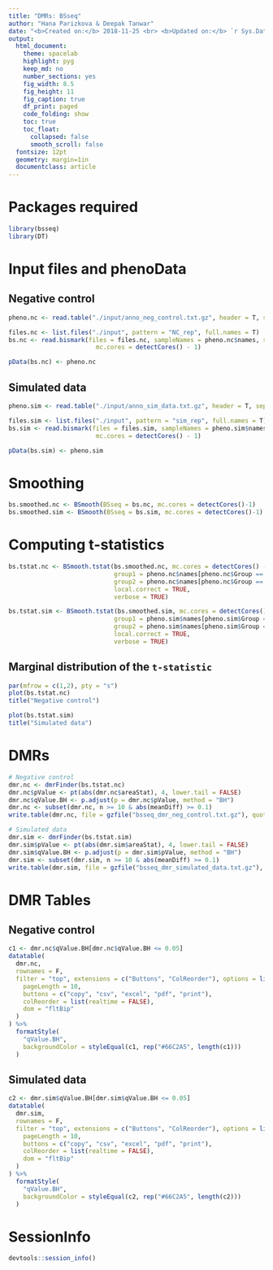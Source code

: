 ```yaml
---
title: "DMRs: BSseq"
author: "Hana Parizkova & Deepak Tanwar"
date: "<b>Created on:</b> 2018-11-25 <br> <b>Updated on:</b> `r Sys.Date()`"
output:
  html_document:
    theme: spacelab
    highlight: pyg
    keep_md: no
    number_sections: yes
    fig_width: 8.5
    fig_height: 11
    fig_caption: true
    df_print: paged
    code_folding: show
    toc: true
    toc_float:
      collapsed: false
      smooth_scroll: false
  fontsize: 12pt
  geometry: margin=1in
  documentclass: article
---
```


# Packages required
```r
library(bsseq)
library(DT)
```


# Input files and phenoData

## Negative control
```r
pheno.nc <- read.table("./input/anno_neg_control.txt.gz", header = T, sep = "\t", stringsAsFactors = F)

files.nc <- list.files("./input", pattern = "NC_rep", full.names = T)
bs.nc <- read.bismark(files = files.nc, sampleNames = pheno.nc$names, strandCollapse = F, 
                        mc.cores = detectCores() - 1)

pData(bs.nc) <- pheno.nc
```

## Simulated data
```r
pheno.sim <- read.table("./input/anno_sim_data.txt.gz", header = T, sep = "\t", stringsAsFactors = F)

files.sim <- list.files("./input", pattern = "sim_rep", full.names = T)
bs.sim <- read.bismark(files = files.sim, sampleNames = pheno.sim$names, strandCollapse = F, 
                        mc.cores = detectCores() - 1)

pData(bs.sim) <- pheno.sim
```


# Smoothing
```r
bs.smoothed.nc <- BSmooth(BSseq = bs.nc, mc.cores = detectCores()-1)
bs.smoothed.sim <- BSmooth(BSseq = bs.sim, mc.cores = detectCores()-1)
```


# Computing t-statistics

```r
bs.tstat.nc <- BSmooth.tstat(bs.smoothed.nc, mc.cores = detectCores() -1, estimate.var = "same",
                             group1 = pheno.nc$names[pheno.nc$Group == "Group1"],
                             group2 = pheno.nc$names[pheno.nc$Group == "Group2"],
                             local.correct = TRUE,
                             verbose = TRUE)

bs.tstat.sim <- BSmooth.tstat(bs.smoothed.sim, mc.cores = detectCores() -1, estimate.var = "same",
                             group1 = pheno.sim$names[pheno.sim$Group == "Group1"],
                             group2 = pheno.sim$names[pheno.sim$Group == "Group2"],
                             local.correct = TRUE,
                             verbose = TRUE)
```


## Marginal distribution of the `t-statistic`
```r
par(mfrow = c(1,2), pty = "s")
plot(bs.tstat.nc)
title("Negative control")

plot(bs.tstat.sim)
title("Simulated data")
```


# DMRs
```r
# Negative control
dmr.nc <- dmrFinder(bs.tstat.nc)
dmr.nc$pValue <- pt(abs(dmr.nc$areaStat), 4, lower.tail = FALSE)
dmr.nc$qValue.BH <- p.adjust(p = dmr.nc$pValue, method = "BH")
dmr.nc <- subset(dmr.nc, n >= 10 & abs(meanDiff) >= 0.1)
write.table(dmr.nc, file = gzfile("bsseq_dmr_neg_control.txt.gz"), quote = F, row.names = F)

# Simulated data
dmr.sim <- dmrFinder(bs.tstat.sim)
dmr.sim$pValue <- pt(abs(dmr.sim$areaStat), 4, lower.tail = FALSE)
dmr.sim$qValue.BH <- p.adjust(p = dmr.sim$pValue, method = "BH")
dmr.sim <- subset(dmr.sim, n >= 10 & abs(meanDiff) >= 0.1)
write.table(dmr.sim, file = gzfile("bsseq_dmr_simulated_data.txt.gz"), quote = F, row.names = F)
```

# DMR Tables

## Negative control
```r
c1 <- dmr.nc$qValue.BH[dmr.nc$qValue.BH <= 0.05]
datatable(
  dmr.nc,
  rownames = F,
  filter = "top", extensions = c("Buttons", "ColReorder"), options = list(
    pageLength = 10,
    buttons = c("copy", "csv", "excel", "pdf", "print"),
    colReorder = list(realtime = FALSE),
    dom = "fltBip"
  )
) %>%
  formatStyle(
    "qValue.BH",
    backgroundColor = styleEqual(c1, rep("#66C2A5", length(c1)))
  )
```

## Simulated data
```r
c2 <- dmr.sim$qValue.BH[dmr.sim$qValue.BH <= 0.05]
datatable(
  dmr.sim,
  rownames = F,
  filter = "top", extensions = c("Buttons", "ColReorder"), options = list(
    pageLength = 10,
    buttons = c("copy", "csv", "excel", "pdf", "print"),
    colReorder = list(realtime = FALSE),
    dom = "fltBip"
  )
) %>%
  formatStyle(
    "qValue.BH",
    backgroundColor = styleEqual(c2, rep("#66C2A5", length(c2)))
  )
```


# SessionInfo

```r
devtools::session_info()
```